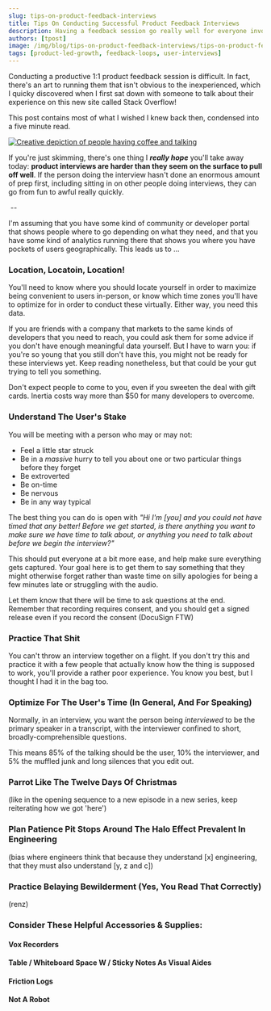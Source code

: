```yaml
---
slug: tips-on-product-feedback-interviews
title: Tips On Conducting Successful Product Feedback Interviews
description: Having a feedback session go really well for everyone involved is a lot of lifting. I've conducted many product interviews and put my experience together in a short primer for you!
authors: [tpost]
image: /img/blog/tips-on-product-feedback-interviews/tips-on-product-feedback-interviews-og.png
tags: [product-led-growth, feedback-loops, user-interviews]
---
```


Conducting a productive 1:1 product feedback session is difficult. In fact, there's 
an art to running them that isn't obvious to the inexperienced, which I quicky discovered 
when I first sat down with someone to talk about their experience on this new site called 
Stack Overflow! 

This post contains most of what I wished I knew back then, condensed into a five minute 
read.

<a href="/blog/tips-on-product-feedback-interviews/#more">
    <img 
        src="/img/blog/tips-on-product-feedback-interviews/tips-on-product-feedback-interviews-og.png" 
        className="blogImage" 
        title="How we imagine user interviews when we plan them. Reality remains unaccountable to our expectations."
        alt="Creative depiction of people having coffee and talking"    
    />
</a>

If you're just skimming, there's one thing I ***really hope*** you'll take away today: 
**product interviews are harder than they seem on the surface to pull off well**. If the person
doing the interview hasn't done an enormous amount of prep first, including sitting in on other 
people doing interviews, they can go from fun to awful really quickly. 

<!--truncate-->

<p class="margin-top--md margin-bottom--md"><a id="more">&nbsp;</a>--</p>

I'm assuming that you have some kind of community or developer portal that shows people where to 
go depending on what they need, and that you have some kind of analytics running there that shows 
you where you have pockets of users geographically. This leads us to ...

### Location, Locatoin, Location!

You'll need to know where you should locate yourself in order to maximize being convenient to 
users in-person, or know which time zones you'll have to optimize for in order to conduct these 
virtually. Either way, you need this data.

If you are friends with a company that markets to the same kinds of developers that you need to 
reach, you could ask them for some advice if you don't have enough meaningful data yourself. But 
I have to warn you: if you're so young that you still don't have this, you might not be ready for 
these interviews yet. Keep reading nonetheless, but that could be your gut trying to tell you 
something. 

Don't expect people to come to you, even if you sweeten the deal with gift cards. Inertia costs
way more than $50 for many developers to overcome. 


### Understand The User's Stake

You will be meeting with a person who may or may not:

 - Feel a little star struck
 - Be in a *massive* hurry to tell you about one or two particular things before they forget
 - Be extroverted
 - Be on-time
 - Be nervous
 - Be in any way typical 

The best thing you can do is open with *"Hi I'm [you] and you could not have timed that any better! 
Before we get started, is there anything you want to make sure we have time to talk about, or anything 
you need to talk about before we begin the interview?"*

This should put everyone at a bit more ease, and help make sure everything gets captured. Your goal 
here is to get them to say something that they might otherwise forget rather than waste time on silly 
apologies for being a few minutes late or struggling with the audio.

Let them know that there will be time to ask questions at the end. Remember that recording requires
consent, and you should get a signed release even if you record the consent (DocuSign FTW)

### Practice That Shit

You can't throw an interview together on a flight. If you don't try this and practice
it with a few people that actually know how the thing is supposed to work, you'll provide
a rather poor experience. You know you best, but I thought I had it in the bag too. 

### Optimize For The User's Time (In General, And For Speaking)

Normally, in an interview, you want the person being *interviewed* to be the primary 
speaker in a transcript, with the interviewer confined to short, broadly-comprehensible questions.

This means 85% of the talking should be the user, 10% the interviewer, and 5% the muffled junk 
and long silences that you edit out.  

### Parrot Like The Twelve Days Of Christmas

(like in the opening sequence to a new episode in a new series, 
keep reiterating how we got 'here')

### Plan Patience Pit Stops Around The Halo Effect Prevalent In Engineering

(bias where engineers think that because they understand [x] engineering, 
that they must also understand [y, z and c])

### Practice Belaying Bewilderment (Yes, You Read That Correctly)

(renz)

### Consider These Helpful Accessories & Supplies: 

#### Vox Recorders

#### Table / Whiteboard Space W / Sticky Notes As Visual Aides

#### Friction Logs

#### Not A Robot


